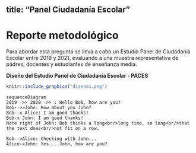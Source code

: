 
title: "Panel Ciudadanía Escolar"
---
# Reporte metodológico {-}

Para abordar esta pregunta se lleva a cabo un Estudio Panel de Ciudadanía Escolar entre 2019 y 2021, evaluando a una muestra representativa de padres, docentes y estudiantes de enseñanza media. 

**Diseño del Estudio Panel de Ciudadanía Escolar - PACES**
```r
knitr::include_graphics("diseno1.png")
```

```mermaid
sequenceDiagram
2019 ->> 2020 ->> : Hello Bob, how are you?
Bob-->>John: How about you John?
Bob--x Alice: I am good thanks!
Bob-x John: I am good thanks!
Note right of John: Bob thinks a long<br/>long time, so long<br/>that the text does<br/>not fit on a row.

Bob-->Alice: Checking with John...
Alice->John: Yes... John, how are you?
```
<!--stackedit_data:
eyJoaXN0b3J5IjpbLTE5NzM5MDMwNzMsLTEwMzY2NzkxNzcsLT
IzODY5NDEwNCwtMTY0MzI5MDk2NiwtNDIzMzIwOTksLTE2NDMy
OTA5NjYsLTg4MjMxNjU4NSwtMTE5OTQ1MjA5OV19
-->